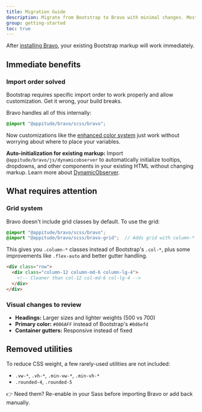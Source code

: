 ```yaml
---
title: Migration Guide
description: Migrate from Bootstrap to Bravo with minimal changes. Most markup stays the same, with enhanced behaviors and styling.
group: getting-started
toc: true
---
```


After [installing Bravo](/docs/getting-started/installation/), your existing Bootstrap markup will work immediately.

## Immediate benefits

### Import order solved

Bootstrap requires specific import order to work properly and allow customization. Get it wrong, your build breaks.

Bravo handles all of this internally:
```scss
@import "@appitude/bravo/scss/bravo";
```

Now customizations like the [enhanced color system](/docs/design-tokens/color-system/) just work without worrying about where to place your variables.

<div class="alert alert-info">
  <strong>Auto-initialization for existing markup:</strong> Import <code>@appitude/bravo/js/dynamicobserver</code> to automatically initialize tooltips, dropdowns, and other components in your existing HTML without changing markup. Learn more about <a href="/docs/[[config:docs_version]]/javascript/dynamic-observer/">DynamicObserver</a>.
</div>

## What requires attention

### Grid system

Bravo doesn't include grid classes by default. To use the grid:

```scss
@import "@appitude/bravo/scss/bravo";
@import "@appitude/bravo/scss/bravo-grid";  // Adds grid with column-* naming
```

This gives you `.column-*` classes instead of Bootstrap's `.col-*`, plus some improvements like `.flex-auto` and better gutter handling.

```html
<div class="row">
  <div class="column-12 column-md-6 column-lg-4">
    <!-- Cleaner than col-12 col-md-6 col-lg-4 -->
  </div>
</div>
```

### Visual changes to review

* **Headings:** Larger sizes and lighter weights (500 vs 700)
* **Primary color:** `#006AFF` instead of Bootstrap's `#0d6efd`
* **Container gutters:** Responsive instead of fixed

## Removed utilities

To reduce CSS weight, a few rarely-used utilities are not included:

* `.vw-*`, `.vh-*`, `.min-vw-*`, `.min-vh-*`
* `.rounded-4`, `.rounded-5`

👉 Need them? Re-enable in your Sass before importing Bravo or add back manually.